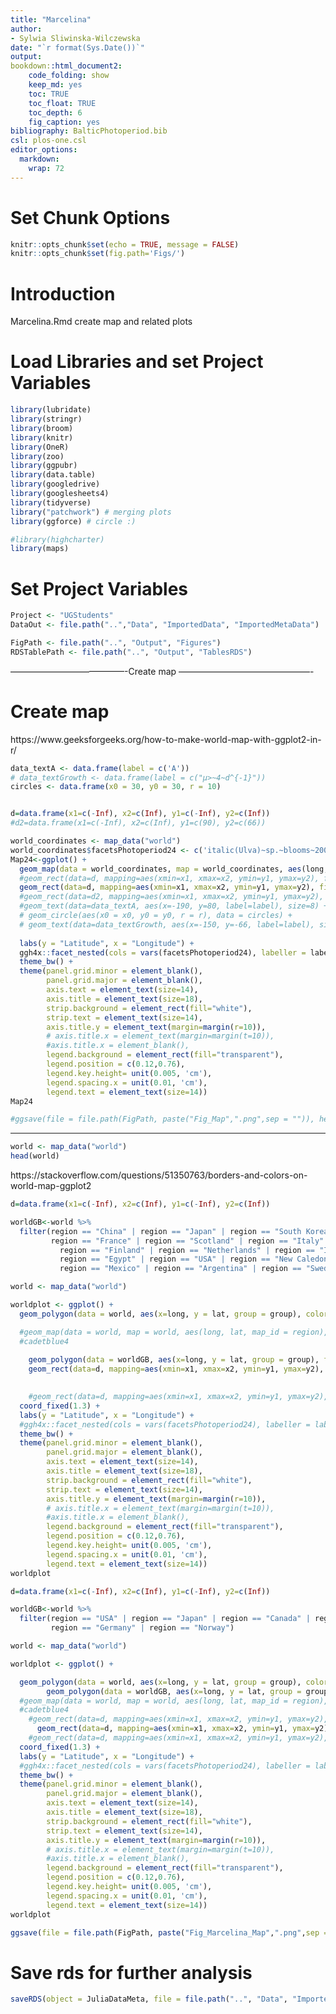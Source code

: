 ```yaml
---
title: "Marcelina"
author:
- Sylwia Sliwinska-Wilczewska
date: "`r format(Sys.Date())`"
output:
bookdown::html_document2:
    code_folding: show
    keep_md: yes
    toc: TRUE
    toc_float: TRUE
    toc_depth: 6
    fig_caption: yes
bibliography: BalticPhotoperiod.bib
csl: plos-one.csl
editor_options: 
  markdown: 
    wrap: 72
---
```


# Set Chunk Options

```r
knitr::opts_chunk$set(echo = TRUE, message = FALSE)
knitr::opts_chunk$set(fig.path='Figs/')
```

# Introduction
Marcelina.Rmd create map and related plots

# Load Libraries and set Project Variables

```r
library(lubridate)
library(stringr)
library(broom)
library(knitr)
library(OneR)
library(zoo)
library(ggpubr)
library(data.table)
library(googledrive)
library(googlesheets4)
library(tidyverse)
library("patchwork") # merging plots
library(ggforce) # circle :)

#library(highcharter)
library(maps)

```
# Set Project Variables

```r
Project <- "UGStudents"
DataOut <- file.path("..","Data", "ImportedData", "ImportedMetaData")

FigPath <- file.path("..", "Output", "Figures")
RDSTablePath <- file.path("..", "Output", "TablesRDS")
```

----------------------------------------Create map ----------------------------------------------


# Create map
https://www.geeksforgeeks.org/how-to-make-world-map-with-ggplot2-in-r/

```r
data_textA <- data.frame(label = c('A'))
# data_textGrowth <- data.frame(label = c("µ>~4~d^{-1}"))
circles <- data.frame(x0 = 30, y0 = 30, r = 10)


d=data.frame(x1=c(-Inf), x2=c(Inf), y1=c(-Inf), y2=c(Inf))
#d2=data.frame(x1=c(-Inf), x2=c(Inf), y1=c(90), y2=c(66))

world_coordinates <- map_data("world") 
world_coordinates$facetsPhotoperiod24 <- c('italic(Ulva)~sp.~blooms~2007~-~2024')
Map24<-ggplot() + 
  geom_map(data = world_coordinates, map = world_coordinates, aes(long, lat, map_id = region), color = "white", fill = "gray50", size = 0.2) +
  #geom_rect(data=d, mapping=aes(xmin=x1, xmax=x2, ymin=y1, ymax=y2), fill = "gold1", color="gold1", alpha=0.5) +
  geom_rect(data=d, mapping=aes(xmin=x1, xmax=x2, ymin=y1, ymax=y2), fill = "lightskyblue1", color="lightskyblue3", alpha=0.3) +
  #geom_rect(data=d2, mapping=aes(xmin=x1, xmax=x2, ymin=y1, ymax=y2), fill = "lightskyblue1", color="lightskyblue3", alpha=0.5) +
  #geom_text(data=data_textA, aes(x=-190, y=80, label=label), size=8) +
  # geom_circle(aes(x0 = x0, y0 = y0, r = r), data = circles) +
  # geom_text(data=data_textGrowth, aes(x=-150, y=-66, label=label), size=5, parse=TRUE) +
  
  labs(y = "Latitude", x = "Longitude") +
  ggh4x::facet_nested(cols = vars(facetsPhotoperiod24), labeller = label_parsed) +
  theme_bw() +
  theme(panel.grid.minor = element_blank(),
        panel.grid.major = element_blank(),
        axis.text = element_text(size=14),
        axis.title = element_text(size=18),
        strip.background = element_rect(fill="white"),
        strip.text = element_text(size=14),
        axis.title.y = element_text(margin=margin(r=10)),
        # axis.title.x = element_text(margin=margin(t=10)),
        #axis.title.x = element_blank(),
        legend.background = element_rect(fill="transparent"),
        legend.position = c(0.12,0.76),
        legend.key.height= unit(0.005, 'cm'),
        legend.spacing.x = unit(0.01, 'cm'),
        legend.text = element_text(size=14))
Map24
```


```r
#ggsave(file = file.path(FigPath, paste("Fig_Map",".png",sep = "")), height=8, width= 12,  dpi = 300, limitsize = TRUE)
```


----------------------------------------------------------

```r
world <- map_data("world")
head(world)
```

https://stackoverflow.com/questions/51350763/borders-and-colors-on-world-map-ggplot2

```r
d=data.frame(x1=c(-Inf), x2=c(Inf), y1=c(-Inf), y2=c(Inf))

worldGB<-world %>% 
  filter(region == "China" | region == "Japan" | region == "South Korea" | region == "India" |
         region == "France" | region == "Scotland" | region == "Italy" | region == "Portugal" |
           region == "Finland" | region == "Netherlands" | region == "Ireland" | region == "South Africa" |
           region == "Egypt" | region == "USA" | region == "New Caledonia" |
           region == "Mexico" | region == "Argentina" | region == "Sweden" |region == "Germany" |region == "Australia" | region == "Brazil" | region == "Ghana" | region == "Poland")

world <- map_data("world")

worldplot <- ggplot() +
  geom_polygon(data = world, aes(x=long, y = lat, group = group), color = "gray80", fill = "gray80") + 

  #geom_map(data = world, map = world, aes(long, lat, map_id = region), color = "white", fill = "gray50", size = 0.2) +
  #cadetblue4
  
    geom_polygon(data = worldGB, aes(x=long, y = lat, group = group), fill = "aquamarine4") + 
    geom_rect(data=d, mapping=aes(xmin=x1, xmax=x2, ymin=y1, ymax=y2), fill = "White", color="White", alpha=0.3) +

  
    #geom_rect(data=d, mapping=aes(xmin=x1, xmax=x2, ymin=y1, ymax=y2), fill = "lightskyblue1", color="lightskyblue3", alpha=0.3) +
  coord_fixed(1.3) +
  labs(y = "Latitude", x = "Longitude") +
  #ggh4x::facet_nested(cols = vars(facetsPhotoperiod24), labeller = label_parsed) +
  theme_bw() +
  theme(panel.grid.minor = element_blank(),
        panel.grid.major = element_blank(),
        axis.text = element_text(size=14),
        axis.title = element_text(size=18),
        strip.background = element_rect(fill="white"),
        strip.text = element_text(size=14),
        axis.title.y = element_text(margin=margin(r=10)),
        # axis.title.x = element_text(margin=margin(t=10)),
        #axis.title.x = element_blank(),
        legend.background = element_rect(fill="transparent"),
        legend.position = c(0.12,0.76),
        legend.key.height= unit(0.005, 'cm'),
        legend.spacing.x = unit(0.01, 'cm'),
        legend.text = element_text(size=14))
worldplot

```


```r
d=data.frame(x1=c(-Inf), x2=c(Inf), y1=c(-Inf), y2=c(Inf))

worldGB<-world %>% 
  filter(region == "USA" | region == "Japan" | region == "Canada" | region == "Poland" |
         region == "Germany" | region == "Norway")

world <- map_data("world")

worldplot <- ggplot() +

  geom_polygon(data = world, aes(x=long, y = lat, group = group), color = "white", fill = "darkkhaki") + 
        geom_polygon(data = worldGB, aes(x=long, y = lat, group = group), fill = "darkslategray", alpha = 0.5) + 
  #geom_map(data = world, map = world, aes(long, lat, map_id = region), color = "white", fill = "gray50", size = 0.2) +
  #cadetblue4
    #geom_rect(data=d, mapping=aes(xmin=x1, xmax=x2, ymin=y1, ymax=y2), fill = "White", color="White", alpha=0.3) +
      geom_rect(data=d, mapping=aes(xmin=x1, xmax=x2, ymin=y1, ymax=y2), fill = "lightskyblue1", color="lightskyblue3", alpha=0.3) +
    #geom_rect(data=d, mapping=aes(xmin=x1, xmax=x2, ymin=y1, ymax=y2), fill = "lightskyblue1", color="lightskyblue3", alpha=0.3) +
  coord_fixed(1.3) +
  labs(y = "Latitude", x = "Longitude") +
  #ggh4x::facet_nested(cols = vars(facetsPhotoperiod24), labeller = label_parsed) +
  theme_bw() +
  theme(panel.grid.minor = element_blank(),
        panel.grid.major = element_blank(),
        axis.text = element_text(size=14),
        axis.title = element_text(size=18),
        strip.background = element_rect(fill="white"),
        strip.text = element_text(size=14),
        axis.title.y = element_text(margin=margin(r=10)),
        # axis.title.x = element_text(margin=margin(t=10)),
        #axis.title.x = element_blank(),
        legend.background = element_rect(fill="transparent"),
        legend.position = c(0.12,0.76),
        legend.key.height= unit(0.005, 'cm'),
        legend.spacing.x = unit(0.01, 'cm'),
        legend.text = element_text(size=14))
worldplot

```


```r
ggsave(file = file.path(FigPath, paste("Fig_Marcelina_Map",".png",sep = "")), height=8, width= 12,  dpi = 300, limitsize = TRUE)
```


# Save rds for further analysis

```r
saveRDS(object = JuliaDataMeta, file = file.path("..", "Data", "ImportedData", "ImportedMetaData", "MarcelinaExp.Rds"), compress = "xz")
```


